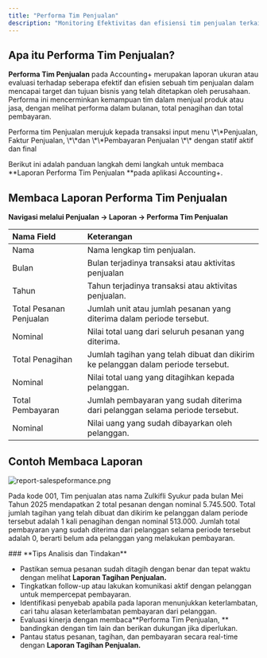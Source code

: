 ```yaml
---
title: "Performa Tim Penjualan"
description: "Monitoring Efektivitas dan efisiensi tim penjualan terkait penjualan, total penagihan, dan total pembayaran."
---
```


## Apa itu Performa Tim Penjualan?

**Performa Tim Penjualan** pada Accounting\+ merupakan laporan ukuran atau evaluasi terhadap seberapa efektif dan efisien sebuah tim penjualan dalam mencapai target dan tujuan bisnis yang telah ditetapkan oleh perusahaan. Performa ini mencerminkan kemampuan tim dalam menjual produk atau jasa, dengan melihat performa dalam bulanan, total penagihan dan total pembayaran.

<Tip>
  Performa tim Penjualan merujuk kepada transaksi input menu \*\*Penjualan, Faktur Penjualan, \*\*dan \*\*Pembayaran Penjualan \*\* dengan statif aktif dan final
</Tip>

Berikut ini adalah panduan langkah demi langkah untuk membaca \*\*Laporan Performa Tim Penjualan \*\*pada aplikasi Accounting\+.

## Membaca Laporan Performa Tim Penjualan

**Navigasi melalui Penjualan → Laporan → Performa Tim Penjualan**

| Nama Field              | Keterangan                                                                        |
| :---------------------- | :-------------------------------------------------------------------------------- |
| Nama                    | Nama lengkap tim penjualan.                                                       |
| Bulan                   | Bulan terjadinya transaksi atau aktivitas penjualan                               |
| Tahun                   | Tahun terjadinya transaksi atau aktivitas penjualan.                              |
| Total Pesanan Penjualan | Jumlah unit atau jumlah pesanan yang diterima dalam periode tersebut.             |
| Nominal                 | Nilai total uang dari seluruh pesanan yang diterima.                              |
| Total Penagihan         | Jumlah tagihan yang telah dibuat dan dikirim ke pelanggan dalam periode tersebut. |
| Nominal                 | Nilai total uang yang ditagihkan kepada pelanggan.                                |
| Total Pembayaran        | Jumlah pembayaran yang sudah diterima dari pelanggan selama periode tersebut.     |
| Nominal                 | Nilai uang yang sudah dibayarkan oleh pelanggan.                                  |

## Contoh Membaca Laporan

![report-salespeformance.png](/images/report-salespeformance.png)

Pada kode 001, Tim penjualan atas nama Zulkifli Syukur pada bulan Mei Tahun 2025 mendapatkan 2 total pesanan dengan nominal 5.745.500. Total jumlah tagihan yang telah dibuat dan dikirim ke pelanggan dalam periode tersebut adalah 1 kali penagihan dengan nominal 513.000. Jumlah total pembayaran yang sudah diterima dari pelanggan selama periode tersebut adalah 0, berarti belum ada pelanggan yang melakukan pembayaran.

<Tip>
  ### **Tips Analisis dan Tindakan**

  - Pastikan semua pesanan sudah ditagih dengan benar dan tepat waktu dengan melihat **Laporan Tagihan Penjualan.**
  - Tingkatkan follow-up atau lakukan komunikasi aktif dengan pelanggan untuk mempercepat pembayaran.
  - Identifikasi penyebab apabila pada laporan menunjukkan keterlambatan, cari tahu alasan keterlambatan pembayaran dari pelanggan.
  - Evaluasi kinerja dengan membaca\*\*Performa Tim Penjualan, \*\* bandingkan dengan tim lain dan berikan dukungan jika diperlukan.
  - Pantau status pesanan, tagihan, dan pembayaran secara real-time dengan **Laporan Tagihan Penjualan.**
</Tip>